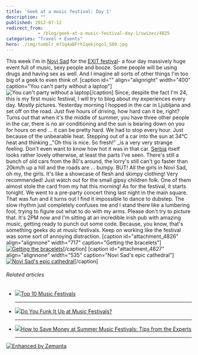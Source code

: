 ```yaml
---
title: 'Geek at a music festival: Day 1'
description: ""
published: 2012-07-12
redirect_from: 
            - /blog/geek-at-a-music-festival-day-1/swizec/4825
categories: "Travel + Events"
hero: ./img/tumblr_m71q4aBFrh1qekjngo1_500.jpg
---
```

This week I&#x27;m in [Novi Sad](<http://maps.google.com/maps?ll=45.25,19.85&spn=0.1,0.1&q=45.25,19.85 (Novi%20Sad)&t=h> "Novi Sad") for the [EXIT festival](http://www.exitfest.org/ "Exit (festival)")- a four day massively huge event full of music, sexy people and booze. Some people will be using drugs and having sex as well. And I imagine all sorts of other things I&#x27;m too big of a geek to even think of. \[caption id=&quot;&quot; align=&quot;alignright&quot; width=&quot;400&quot; caption=&quot;You can&#x27;t party without a laptop&quot;]![You can't party without a laptop](./img/tumblr_m71q4aBFrh1qekjngo1_500.jpg "You can't party without a laptop")\[/caption] Since, despite the fact I&#x27;m 24, this is my first music festival, I will try to blog about my experiences every day. Mostly pictures. Yesterday morning I hopped in the car in Ljubljana and set off on the road. Just five hours of driving, how hard can it be, right? Turns out that when it&#x27;s the middle of summer, you have three other people in the car, there is no air conditioning and the sun is bearing down on you for hours on end ... it can be pretty hard. We had to stop every hour. Just because of the unbearable heat. Stepping out of a car into the sun at 34°C heat and thinking \_&quot;Oh this is nice. So fresh!&quot; \_is a very very strange feeling. Don&#x27;t even want to know how hot it was in that car. [Serbia](<http://maps.google.com/maps?ll=44.8,20.4666666667&spn=10.0,10.0&q=44.8,20.4666666667 (Serbia)&t=h> "Serbia") itself looks rather lovely otherwise, at least the parts I&#x27;ve seen. There&#x27;s still a bunch of old cars from the 80&#x27;s around, the lorry&#x27;s still can&#x27;t go faster than 20km/h up a hill and the roads are ... bumpy. BUT! All the girls in Novi Sad, oh my, the girls. It&#x27;s like a showcase of flesh and skimpy clothing! Very recommended! Just watch out for the small gipsy children folk. One of them almost stole the card from my hat this morning! As for the festival, it starts tonight. We went to a pre-party concert thing last night in the main square. That was fun and it turns out I find it impossible to dance to dubstep. The slow rhythm just completely confuses me and I stand there like a lumbering fool, trying to figure out what to do with my arms. Please don&#x27;t try to picture that. It&#x27;s 2PM now and I&#x27;m sitting at an incredible irish pub with amazing music, getting ready to punch out some code. Because, you know, that&#x27;s something geeks do at music festivals. Keep on working like the festival was some sort of annoying distraction. \[caption id=&quot;attachment_4826&quot; align=&quot;alignnone&quot; width=&quot;717&quot; caption=&quot;Getting the bracelets&quot;][![Getting the bracelets](./img/blog-wp-content-uploads-2012-07-photo-1-1024x764.jpg "Getting the bracelets")](http://swizec.com/blog/wp-content/uploads/2012/07/photo-1.jpeg)\[/caption] \[caption id=&quot;attachment_4827&quot; align=&quot;alignnone&quot; width=&quot;535&quot; caption=&quot;Novi Sad&#x27;s epic cathedral&quot;][![Novi Sad's epic cathedral](./img/blog-wp-content-uploads-2012-07-photo-e1342095294595-764x1024.jpg "Novi Sad's epic cathedral")](http://swizec.com/blog/wp-content/uploads/2012/07/photo.jpeg)\[/caption]

###### Related articles

- [![](http://i.zemanta.com/86418581_80_80.jpg)](http://www.mirror.co.uk/lifestyle/travel/europe-short-haul/top-ten-809417)[Top 10 Music Festivals](http://www.mirror.co.uk/lifestyle/travel/europe-short-haul/top-ten-809417)

  ***

- [![](http://i.zemanta.com/noimg_10_80_80.jpg)](http://www.bellasugar.com/Do-You-Funk-Up-Music-Festivals-3303689)[Do You Funk It Up at Music Festivals?](http://www.bellasugar.com/Do-You-Funk-Up-Music-Festivals-3303689)

  ***

- [![](http://i.zemanta.com/97405018_80_80.jpg)](http://www.dailyfinance.com/2012/06/29/summer-music-festival-money-saving-tips-experts/)[How to Save Money at Summer Music Festivals: Tips from the Experts](http://www.dailyfinance.com/2012/06/29/summer-music-festival-money-saving-tips-experts/)

  ***

[![Enhanced by Zemanta](http://img.zemanta.com/zemified_e.png?x-id=1e88a98a-a040-4f0e-820e-a17cfa3a51e9)](http://www.zemanta.com/?px "Enhanced by Zemanta")

